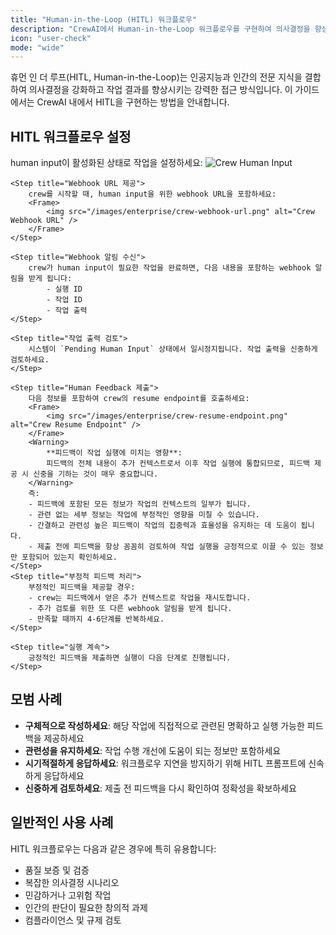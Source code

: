 ```yaml
---
title: "Human-in-the-Loop (HITL) 워크플로우"
description: "CrewAI에서 Human-in-the-Loop 워크플로우를 구현하여 의사결정을 향상시키는 방법을 알아보세요"
icon: "user-check"
mode: "wide"
---
```


휴먼 인 더 루프(HITL, Human-in-the-Loop)는 인공지능과 인간의 전문 지식을 결합하여 의사결정을 강화하고 작업 결과를 향상시키는 강력한 접근 방식입니다. 이 가이드에서는 CrewAI 내에서 HITL을 구현하는 방법을 안내합니다.

## HITL 워크플로우 설정

<Steps>
    <Step title="작업 구성">
        human input이 활성화된 상태로 작업을 설정하세요:
        <Frame>
            <img src="/images/enterprise/crew-human-input.png" alt="Crew Human Input" />
        </Frame>
    </Step>

    <Step title="Webhook URL 제공">
        crew를 시작할 때, human input을 위한 webhook URL을 포함하세요:
        <Frame>
            <img src="/images/enterprise/crew-webhook-url.png" alt="Crew Webhook URL" />
        </Frame>
    </Step>

    <Step title="Webhook 알림 수신">
        crew가 human input이 필요한 작업을 완료하면, 다음 내용을 포함하는 webhook 알림을 받게 됩니다:
            - 실행 ID
            - 작업 ID
            - 작업 출력
    </Step>

    <Step title="작업 출력 검토">
        시스템이 `Pending Human Input` 상태에서 일시정지됩니다. 작업 출력을 신중하게 검토하세요.
    </Step>

    <Step title="Human Feedback 제출">
        다음 정보를 포함하여 crew의 resume endpoint를 호출하세요:
        <Frame>
            <img src="/images/enterprise/crew-resume-endpoint.png" alt="Crew Resume Endpoint" />
        </Frame>
        <Warning>
            **피드백이 작업 실행에 미치는 영향**:
            피드백의 전체 내용이 추가 컨텍스트로서 이후 작업 실행에 통합되므로, 피드백 제공 시 신중을 기하는 것이 매우 중요합니다.
        </Warning>
        즉:
        - 피드백에 포함된 모든 정보가 작업의 컨텍스트의 일부가 됩니다.
        - 관련 없는 세부 정보는 작업에 부정적인 영향을 미칠 수 있습니다.
        - 간결하고 관련성 높은 피드백이 작업의 집중력과 효율성을 유지하는 데 도움이 됩니다.
        - 제출 전에 피드백을 항상 꼼꼼히 검토하여 작업 실행을 긍정적으로 이끌 수 있는 정보만 포함되어 있는지 확인하세요.
    </Step>
    <Step title="부정적 피드백 처리">
        부정적인 피드백을 제공할 경우:
        - crew는 피드백에서 얻은 추가 컨텍스트로 작업을 재시도합니다.
        - 추가 검토를 위한 또 다른 webhook 알림을 받게 됩니다.
        - 만족할 때까지 4-6단계를 반복하세요.
    </Step>

    <Step title="실행 계속">
        긍정적인 피드백을 제출하면 실행이 다음 단계로 진행됩니다.
    </Step>
</Steps>

## 모범 사례

- **구체적으로 작성하세요**: 해당 작업에 직접적으로 관련된 명확하고 실행 가능한 피드백을 제공하세요
- **관련성을 유지하세요**: 작업 수행 개선에 도움이 되는 정보만 포함하세요
- **시기적절하게 응답하세요**: 워크플로우 지연을 방지하기 위해 HITL 프롬프트에 신속하게 응답하세요
- **신중하게 검토하세요**: 제출 전 피드백을 다시 확인하여 정확성을 확보하세요

## 일반적인 사용 사례

HITL 워크플로우는 다음과 같은 경우에 특히 유용합니다:
- 품질 보증 및 검증
- 복잡한 의사결정 시나리오
- 민감하거나 고위험 작업
- 인간의 판단이 필요한 창의적 과제
- 컴플라이언스 및 규제 검토